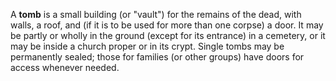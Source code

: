 A '''tomb''' is a small building (or "vault") for the remains of the dead, with walls, a roof, and (if it is to be used for more than one corpse) a door. It may be partly or wholly in the ground (except for its entrance) in a cemetery, or it may be inside a church proper or in its crypt. Single tombs may be permanently sealed; those for families (or other groups) have doors for access whenever needed.

{{wikify}}